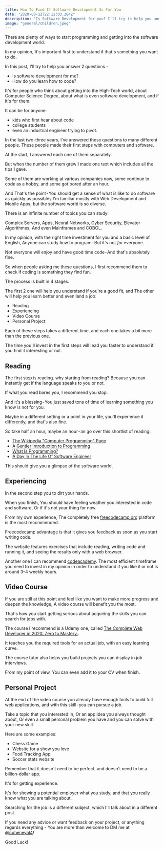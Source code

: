 ```yaml
---
title: How To Find If Software Development Is For You
date: "2020-03-12T22:12:03.284Z"
description: "Is Software Development for you? I'll try to help you understand better."
image: "general/children.jpeg"
---
```


There are plenty of ways to start programming and getting into the software development world.

In my opinion, It's important first to understand if that's something you want to do.

In this post, I'll try to help you answer 2 questions -

- Is software development for me?
- How do you learn how to code?

It's for people who think about getting into the High-Tech world, about Computer Science Degree, about
what is even software development, and if it's for them.

It can be for anyone:

- kids who first hear about code
- college students
- even an industrial engineer trying to pivot.

In the last two-three years, I've answered these questions to many different people.
These people made their first steps with computers and software.

At the start, I answered each one of them separately.

But when the number of them grew I made one text which includes all the tips I gave.

Some of them are working at various companies now, some continue to code as a hobby, and some got bored after an hour.

And That's the point - You should get a sense of what is like to do software as quickly as possibleץ
I'm familiar mostly with Web Development and Mobile Apps,
but the software world is so diverse.

There is an infinite number of topics you can study:

Complex Servers, Apps, Neural Networks, Cyber Security, Elevator Algorithmes, And even Mainframes and COBOL.

In my opinion, with the right time investment for you and a basic level of English,
Anyone can study how to program - But it's not _for_ everyone.

Not everyone will enjoy and have good time code - And that's absolutely fine.

So when people asking me these questions, I first recommend them to check if coding is something they find fun.

The process is built in 4 stages.

The first 2 one will help you understand if you're a good fit, and The other will help you learn better and even land a job:

- Reading
- Experiencing
- Video Course
- Personal Project

Each of these steps takes a different time, and each one takes a bit more than the previous one.

The time you'll invest in the first steps will lead you faster to understand if you find it interesting or not.

## Reading

The first step is reading. why starting from reading?
Because you can instantly get if the language speaks to you or not.

If what you read bores you, I recommend you stop.

And it's a blessing - You just saved tons of time of learning something you know is not for you.

Maybe in a different setting or a point in your life, you'll experience it differently, and that's also fine.

So take half an hour, maybe an hour - an go over this shortlist of reading:

- [The Wikipedia "Computer Programming" Page](https://en.wikipedia.org/wiki/Computer_programming)
- [A Gentler Introduction to Programming](https://www.freecodecamp.org/news/a-gentler-introduction-to-programming-1f57383a1b2c/)
- [What Is Programming?](https://hackr.io/blog/what-is-programming)
- [A Day In The Life Of Software Engineer](https://www.coderhood.com/a-day-in-the-life-of-a-software-engineer/)

This should give you a glimpse of the software world.

## Experiencing

In the second step you to dirt your hands.

When you finish, You should have feeling weather you interested in code and software,
Or if it's not your thing for now.

From my own experience, The completely free [freecodecamp.org](freecodecamp.org) platform is the most recommended.

Freecodecamp advantage is that it gives you feedback as soon as you start writing code.

The website features exercises that include reading, writing code and running it, and seeing the results only with a web browser.

Another one I can recommend [codeacademy](https://www.codecademy.com/learn/paths/web-development).
The most efficient timeframe you need to invest in my opinion in order to understand if you like it or not is around 3–4 weekly hours.

## Video Course

If you are still at this point and feel like you want to make more progress and deepen the knowledge,
A video course will benefit you the most.

That's how you start getting serious about acquiring the skills you can search for jobs with.

The course I recommend is a Udemy one, called [The Complete Web Developer in 2020: Zero to Mastery.‬](https://www.udemy.com/course/the-complete-web-developer-zero-to-mastery/).

It teaches you the required tools for an actual job, with an easy learning curve.

The course tutor also helps you build projects you can display in job interviews.

From my point of view, You can even add it to your CV when finish.

## Personal Project

At the end of the video course you already have enough tools to build full web applications, and with this skill - you can pursue a job.

Take a topic that you interested in,
Or an app idea you always thought about,
Or even a small personal problem you have and you can solve with your new skill.

Here are some examples:

- Chess Game
- Website for a show you love
- Food Tracking App
- Soccer stats website

Remember that it doesn't need to be perfect, and doesn't need to be a billion-dollar app.

It's for getting experience.

It's for showing a potential employer what you study, and that you really know what you are talking about.

Searching for the job is a different subject, which I'll talk about in a different post.

If you need any advice or want feedback on your project, or anything regards everything -
You are more than welcome to DM me at [@coheneyal4](https://twitter.com/coheneyal4)!

Good Luck!
